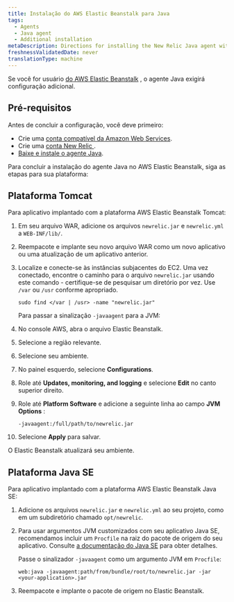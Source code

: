 ```yaml
---
title: Instalação do AWS Elastic Beanstalk para Java
tags:
  - Agents
  - Java agent
  - Additional installation
metaDescription: Directions for installing the New Relic Java agent with Elastic Beanstalk.
freshnessValidatedDate: never
translationType: machine
---
```


Se você for usuário [do AWS Elastic Beanstalk](http://docs.amazonwebservices.com/elasticbeanstalk/latest/gsg/) , o agente Java exigirá configuração adicional.

## Pré-requisitos

Antes de concluir a configuração, você deve primeiro:

* Crie uma [conta compatível da Amazon Web Services](http://aws.amazon.com/elasticbeanstalk/).
* Crie uma [conta New Relic ](http://newrelic.com/signup).
* [Baixe e instale o agente Java](/docs/agents/java-agent/installation/java-agent-manual-installation).

Para concluir a instalação do agente Java no AWS Elastic Beanstalk, siga as etapas para sua plataforma:

## Plataforma Tomcat

Para aplicativo implantado com a plataforma AWS Elastic Beanstalk Tomcat:

1. Em seu arquivo WAR, adicione os arquivos `newrelic.jar` e `newrelic.yml` a `WEB-INF/lib/`.

2. Reempacote e implante seu novo arquivo WAR como um novo aplicativo ou uma atualização de um aplicativo anterior.

3. Localize e conecte-se às instâncias subjacentes do EC2. Uma vez conectado, encontre o caminho para o arquivo `newrelic.jar` usando este comando - certifique-se de pesquisar um diretório por vez. Use `/var` ou `/usr` conforme apropriado.

   ```
   sudo find </var | /usr> -name "newrelic.jar"
   ```

   Para passar a sinalização `-javaagent` para a JVM:

4. No console AWS, abra o arquivo Elastic Beanstalk.

5. Selecione a região relevante.

6. Selecione seu ambiente.

7. No painel esquerdo, selecione <DoNotTranslate>**Configurations**</DoNotTranslate>.

8. Role até <DoNotTranslate>**Updates, monitoring, and logging**</DoNotTranslate> e selecione <DoNotTranslate>**Edit**</DoNotTranslate> no canto superior direito.

9. Role até <DoNotTranslate>**Platform Software**</DoNotTranslate> e adicione a seguinte linha ao campo <DoNotTranslate>**JVM Options**</DoNotTranslate> :

   ```
   -javaagent:/full/path/to/newrelic.jar
   ```

10. Selecione <DoNotTranslate>**Apply**</DoNotTranslate> para salvar.

O Elastic Beanstalk atualizará seu ambiente.

## Plataforma Java SE

Para aplicativo implantado com a plataforma AWS Elastic Beanstalk Java SE:

1. Adicione os arquivos `newrelic.jar` e `newrelic.yml` ao seu projeto, como em um subdiretório chamado `opt/newrelic`.

2. Para usar argumentos JVM customizados com seu aplicativo Java SE, recomendamos incluir um `Procfile` na raiz do pacote de origem do seu aplicativo. Consulte [a documentação do Java SE](https://docs.aws.amazon.com/elasticbeanstalk/latest/dg/java-se-platform.html) para obter detalhes.

   Passe o sinalizador `-javaagent` como um argumento JVM em `Procfile`:

   ```
   web:java -javaagent:path/from/bundle/root/to/newrelic.jar -jar <your-application>.jar
   ```

3. Reempacote e implante o pacote de origem no Elastic Beanstalk.